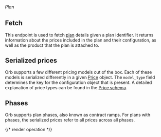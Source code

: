 ###### *Plan*

## Fetch

This endpoint is used to fetch [plan](../guides/concepts##plan-and-price) details given a plan identifier.
It returns information about the prices included in the plan and their configuration, as well as the product
that the plan is attached to.

## Serialized prices
Orb supports a few different pricing models out of the box.
Each of these models is serialized differently in a given [Price](../guides/concepts#plan-and-price) object.
The `model_type` field determines the key for the configuration object that is present. A detailed explanation of
price types can be found in the [Price schema](../guides/concepts#plan-and-price).

## Phases
Orb supports plan phases, also known as contract ramps. For plans with phases, the serialized prices refer to
all prices across all phases.

{/* render operation */}

